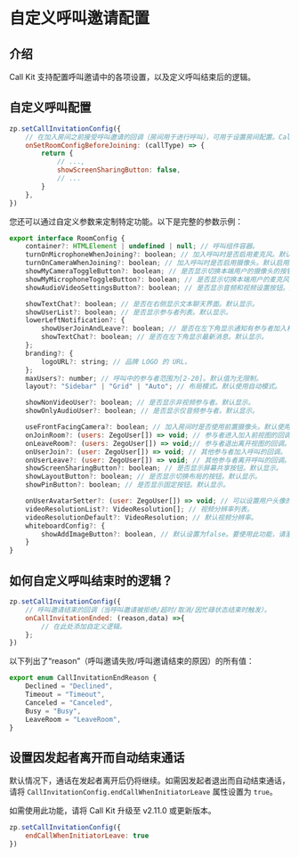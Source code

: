 # 自定义呼叫邀请配置

## 介绍

Call Kit 支持配置呼叫邀请中的各项设置，以及定义呼叫结束后的逻辑。

## 自定义呼叫配置

```javascript
zp.setCallInvitationConfig({
    // 在加入房间之前接受呼叫邀请的回调（房间用于进行呼叫），可用于设置房间配置。Call Kit 使您能够自动加入房间，并根据特定呼叫类型（ZegoInvitationType）调整房间配置。
    onSetRoomConfigBeforeJoining: (callType) => {
        return {
            // ...,
            showScreenSharingButton: false,
            // ...
        }
    },
})
```

您还可以通过自定义参数来定制特定功能。以下是完整的参数示例：

``` javascript
export interface RoomConfig {
    container?: HTMLElement | undefined | null; // 呼叫组件容器。
    turnOnMicrophoneWhenJoining?: boolean; // 加入呼叫时是否启用麦克风。默认启用。
    turnOnCameraWhenJoining?: boolean; // 加入呼叫时是否启用摄像头。默认启用。
    showMyCameraToggleButton?: boolean; // 是否显示切换本端用户的摄像头的按钮。默认显示。
    showMyMicrophoneToggleButton?: boolean; // 是否显示切换本端用户的麦克风的按钮。默认显示。
    showAudioVideoSettingsButton?: boolean; // 是否显示音频和视频设置按钮。默认显示。

    showTextChat?: boolean; // 是否在右侧显示文本聊天界面。默认显示。
    showUserList?: boolean; // 是否显示参与者列表。默认显示。
    lowerLeftNotification?: {
        showUserJoinAndLeave?: boolean; // 是否在左下角显示通知有参与者加入和离开房间。默认显示。
        showTextChat?: boolean; // 是否在左下角显示最新消息。默认显示。
    };
    branding?: {
        logoURL?: string; // 品牌 LOGO 的 URL。
    };
    maxUsers?: number; // 呼叫中的参与者范围为[2-20]。默认值为无限制。
    layout?: "Sidebar" | "Grid" | "Auto"; // 布局模式。默认使用自动模式。

    showNonVideoUser?: boolean; // 是否显示非视频参与者。默认显示。
    showOnlyAudioUser?: boolean; // 是否显示仅音频参与者。默认显示。

    useFrontFacingCamera?: boolean; // 加入房间时是否使用前置摄像头。默认使用前置摄像头。
    onJoinRoom?: (users: ZegoUser[]) => void; // 参与者进入加入前视图的回调。
    onLeaveRoom?: (users: ZegoUser[]) => void;// 参与者退出离开视图的回调。
    onUserJoin?: (user: ZegoUser[]) => void; // 其他参与者加入呼叫的回调。
    onUserLeave?: (user: ZegoUser[]) => void; // 其他参与者离开呼叫的回调。
    showScreenSharingButton?: boolean; // 是否显示屏幕共享按钮。默认显示。
    showLayoutButton?: boolean; // 是否显示切换布局的按钮。默认显示。
    showPinButton?: boolean; // 是否显示固定按钮。默认显示。

    onUserAvatarSetter?: (user: ZegoUser[]) => void; // 可以设置用户头像的回调。
    videoResolutionList?: VideoResolution[]; // 视频分辨率列表。
    videoResolutionDefault?: VideoResolution; // 默认视频分辨率。
    whiteboardConfig?: {            
        showAddImageButton?: boolean, // 默认设置为false。要使用此功能，请激活文件共享功能，然后导入插件。否则，将出现此提示：“添加图像失败，不支持此功能。”
    }
}
```


## 如何自定义呼叫结束时的逻辑？

```javascript
zp.setCallInvitationConfig({
    // 呼叫邀请结束的回调（当呼叫邀请被拒绝/超时/取消/因忙碌状态结束时触发）。
    onCallInvitationEnded: (reason,data) =>{
        // 在此处添加自定义逻辑。
    };
})
```

以下列出了“reason”（呼叫邀请失败/呼叫邀请结束的原因）的所有值：

```ts
export enum CallInvitationEndReason {
    Declined = "Declined",
    Timeout = "Timeout",
    Canceled = "Canceled",
    Busy = "Busy",
    LeaveRoom = "LeaveRoom",
}
```

## 设置因发起者离开而自动结束通话

默认情况下，通话在发起者离开后仍将继续。如需因发起者退出而自动结束通话，请将 `CallInvitationConfig.endCallWhenInitiatorLeave` 属性设置为 `true`。

<Note title="说明">
如需使用此功能，请将 Call Kit 升级至 v2.11.0 或更新版本。 
</Note>

```javascript {2}
zp.setCallInvitationConfig({
    endCallWhenInitiatorLeave: true
})
```
